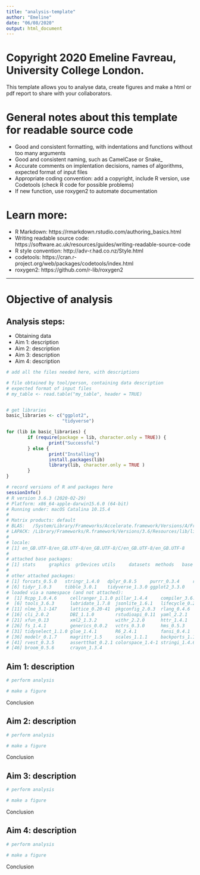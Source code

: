 ```yaml
---
title: "analysis-template"
author: "Emeline"
date: "06/08/2020"
output: html_document
---
```

# Copyright 2020 Emeline Favreau, University College London.

This template allows you to analyse data, create figures and make a html or pdf report to share with your collaborators.

# General notes about this template for readable source code
- Good and consistent formatting, with indentations and functions without too many arguments
- Good and consistent naming, such as CamelCase or Snake_
- Accurate comments on implentation decisions, names of algorithms, expected format of input files
- Appropriate coding convention: add a copyright, include R version, use Codetools (check R code for possible problems)
- If new function, use roxygen2 to automate documentation

# Learn more:
- R Markdown: https://rmarkdown.rstudio.com/authoring_basics.html
- Writing readable source code: https://software.ac.uk/resources/guides/writing-readable-source-code
- R style convention: http://adv-r.had.co.nz/Style.html
- codetools: https://cran.r-project.org/web/packages/codetools/index.html
- roxygen2: https://github.com/r-lib/roxygen2

---
# Objective of analysis

## Analysis steps:
- Obtaining data
- Aim 1: description
- Aim 2: description
- Aim 3: description
- Aim 4: description

```r
# add all the files needed here, with descriptions

# file obtained by tool/person, containing data description
# expected format of input files
# my_table <- read.table("my_table", header = TRUE)



```

```r
# get libraries
basic_libraries <- c("ggplot2",
                     "tidyverse")

for (lib in basic_libraries) {
        if (require(package = lib, character.only = TRUE)) {
                print("Successful")
        } else {
                print("Installing")
                install.packages(lib)
                library(lib, character.only = TRUE )
        }
}
```

```r
# record versions of R and packages here
sessionInfo()
# R version 3.6.3 (2020-02-29)
# Platform: x86_64-apple-darwin15.6.0 (64-bit)
# Running under: macOS Catalina 10.15.4
# 
# Matrix products: default
# BLAS:   /System/Library/Frameworks/Accelerate.framework/Versions/A/Frameworks/vecLib.framework/Versions/A/libBLAS.dylib
# LAPACK: /Library/Frameworks/R.framework/Versions/3.6/Resources/lib/libRlapack.dylib
# 
# locale:
# [1] en_GB.UTF-8/en_GB.UTF-8/en_GB.UTF-8/C/en_GB.UTF-8/en_GB.UTF-8
# 
# attached base packages:
# [1] stats     graphics  grDevices utils     datasets  methods   base     
# 
# other attached packages:
# [1] forcats_0.5.0   stringr_1.4.0   dplyr_0.8.5     purrr_0.3.4     readr_1.3.1    
# [6] tidyr_1.0.3     tibble_3.0.1    tidyverse_1.3.0 ggplot2_3.3.0  
# loaded via a namespace (and not attached):
#  [1] Rcpp_1.0.4.6     cellranger_1.1.0 pillar_1.4.4     compiler_3.6.3   dbplyr_1.4.3    
#  [6] tools_3.6.3      lubridate_1.7.8  jsonlite_1.6.1   lifecycle_0.2.0  gtable_0.3.0    
# [11] nlme_3.1-147     lattice_0.20-41  pkgconfig_2.0.3  rlang_0.4.6      reprex_0.3.0    
# [16] cli_2.0.2        DBI_1.1.0        rstudioapi_0.11  yaml_2.2.1       haven_2.2.0     
# [21] xfun_0.13        xml2_1.3.2       withr_2.2.0      httr_1.4.1       knitr_1.28      
# [26] fs_1.4.1         generics_0.0.2   vctrs_0.3.0      hms_0.5.3        grid_3.6.3      
# [31] tidyselect_1.1.0 glue_1.4.1       R6_2.4.1         fansi_0.4.1      readxl_1.3.1    
# [36] modelr_0.1.7     magrittr_1.5     scales_1.1.1     backports_1.1.7  ellipsis_0.3.0  
# [41] rvest_0.3.5      assertthat_0.2.1 colorspace_1.4-1 stringi_1.4.6    munsell_0.5.0   
# [46] broom_0.5.6      crayon_1.3.4 
```

## Aim 1: description

```r

# perform analysis 

# make a figure 

```

Conclusion

## Aim 2: description

```r

# perform analysis 

# make a figure 

```

Conclusion

## Aim 3: description

```r

# perform analysis 

# make a figure 

```

Conclusion

## Aim 4: description

```r

# perform analysis 

# make a figure 

```

Conclusion
